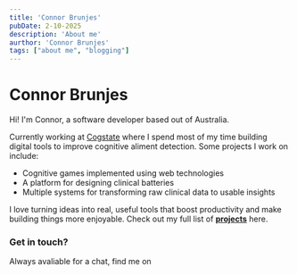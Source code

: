 ```yaml
---
title: 'Connor Brunjes'
pubDate: 2-10-2025
description: 'About me'
aurthor: 'Connor Brunjes'
tags: ["about me", "blogging"]
---
```


# Connor Brunjes
Hi! I'm Connor, a software developer based out of Australia. 

Currently working at [Cogstate](https://www.cogstate.com/) where I spend most of my time building digital tools to improve cognitive aliment detection.
Some projects I work on include:
- Cognitive games implemented using web technologies
- A platform for designing clinical batteries
- Multiple systems for transforming raw clinical data to usable insights

I love turning ideas into real, useful tools that boost productivity and make building things more enjoyable. Check out my full list of __[projects](projects)__ here.

### Get in touch?
Always avaliable for a chat, find me on  
<p flex="~ gap-2 wrap" class="mt--2">
    <Icon name="Github" url="http://github.com/connorjose" icon="i-simple-icons:github"/>
    <Icon name="Linkedin" url="https://linkedin.com/in/connor-brunjes-7b6264223" icon="i-simple-icons:linkedin"/>
    <Icon name="Email" url="mailto:cbrunji@gmail.com" icon="i-simple-icons:maildotru"/>
</p>